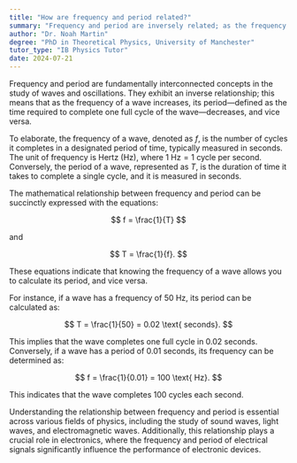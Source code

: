 ```yaml
---
title: "How are frequency and period related?"
summary: "Frequency and period are inversely related; as the frequency of a wave increases, its period decreases, and vice versa."
author: "Dr. Noah Martin"
degree: "PhD in Theoretical Physics, University of Manchester"
tutor_type: "IB Physics Tutor"
date: 2024-07-21
---
```


Frequency and period are fundamentally interconnected concepts in the study of waves and oscillations. They exhibit an inverse relationship; this means that as the frequency of a wave increases, its period—defined as the time required to complete one full cycle of the wave—decreases, and vice versa.

To elaborate, the frequency of a wave, denoted as $f$, is the number of cycles it completes in a designated period of time, typically measured in seconds. The unit of frequency is Hertz (Hz), where $1 \text{ Hz} = 1 \text{ cycle per second}$. Conversely, the period of a wave, represented as $T$, is the duration of time it takes to complete a single cycle, and it is measured in seconds.

The mathematical relationship between frequency and period can be succinctly expressed with the equations:

$$ f = \frac{1}{T} $$

and 

$$ T = \frac{1}{f}. $$

These equations indicate that knowing the frequency of a wave allows you to calculate its period, and vice versa.

For instance, if a wave has a frequency of $50 \text{ Hz}$, its period can be calculated as:

$$ T = \frac{1}{50} = 0.02 \text{ seconds}. $$

This implies that the wave completes one full cycle in $0.02$ seconds. Conversely, if a wave has a period of $0.01 \text{ seconds}$, its frequency can be determined as:

$$ f = \frac{1}{0.01} = 100 \text{ Hz}. $$

This indicates that the wave completes $100$ cycles each second.

Understanding the relationship between frequency and period is essential across various fields of physics, including the study of sound waves, light waves, and electromagnetic waves. Additionally, this relationship plays a crucial role in electronics, where the frequency and period of electrical signals significantly influence the performance of electronic devices.
    